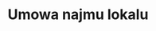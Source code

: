 ---
title: Umowa najmu lokalu
index: [
    { title: Przedmiot Umowy },
    { id: adres, title: Adres, token: [address, apt], template: address },
    { id: powierzchnia, title: Powierzchnia, token: area, template: area },
    { id: pomieszczenia, title: Pomieszczenia, token: [room, kitchen, hall, bathroom, toilet, balcony, wardrobe, garage], template: rooms },
    { id: instalacje, title: Instalacje, token: systems },
    { id: wyposazenie, title: Wyposażenie, token: equipment },
    { title: Przebieg umowy },
    { id: przeznaczenie, title: Przeznaczenie lokalu, token: purpose },
    { id: czynsz, title: Czynsz, token: [rent, rentmethod, rentdue], template: rent },
    { id: oplaty, title: Opłaty, token: [billslandlord, billstenant], template: bills },
    { id: kaucja, title: Kaucja, token: [deposit, depositmethod], template: deposit },
    { id: naprawy, title: Naprawy, token: repairs, template: repairs },
    { id: wypowiedzenie, title: Wypowiedzenie, token: termination, template: days },
    { id: zwrot, title: Zwrot lokalu, token: return, template: days-due }
]
---